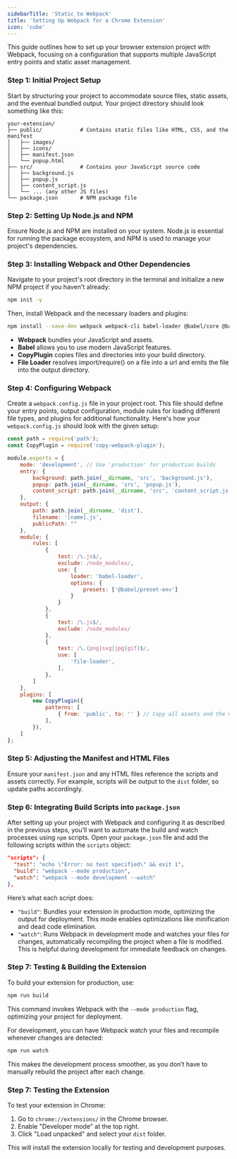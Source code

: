 ```yaml
---
sidebarTitle: 'Static to Webpack'
title: 'Setting Up Webpack for a Chrome Extension'
icon: 'cube'
---
```


This guide outlines how to set up your browser extension project with Webpack, focusing on a configuration that supports multiple JavaScript entry points and static asset management.

### Step 1: Initial Project Setup

Start by structuring your project to accommodate source files, static assets, and the eventual bundled output. Your project directory should look something like this:

```
your-extension/
├── public/            # Contains static files like HTML, CSS, and the manifest
│   ├── images/
│   ├── icons/
│   ├── manifest.json
│   └── popup.html
├── src/               # Contains your JavaScript source code
│   ├── background.js
│   ├── popup.js
│   ├── content_script.js
│   └── ... (any other JS files)
└── package.json       # NPM package file
```

### Step 2: Setting Up Node.js and NPM

Ensure Node.js and NPM are installed on your system. Node.js is essential for running the package ecosystem, and NPM is used to manage your project's dependencies.

### Step 3: Installing Webpack and Other Dependencies

Navigate to your project's root directory in the terminal and initialize a new NPM project if you haven't already:

```bash
npm init -y
```

Then, install Webpack and the necessary loaders and plugins:

```bash
npm install --save-dev webpack webpack-cli babel-loader @babel/core @babel/preset-env copy-webpack-plugin file-loader
```

- **Webpack** bundles your JavaScript and assets.
- **Babel** allows you to use modern JavaScript features.
- **CopyPlugin** copies files and directories into your build directory.
- **File Loader** resolves import/require() on a file into a url and emits the file into the output directory.

### Step 4: Configuring Webpack

Create a `webpack.config.js` file in your project root. This file should define your entry points, output configuration, module rules for loading different file types, and plugins for additional functionality. Here's how your `webpack.config.js` should look with the given setup:

```javascript
const path = require('path');
const CopyPlugin = require('copy-webpack-plugin');

module.exports = {
    mode: 'development', // Use 'production' for production builds
    entry: {
        background: path.join(__dirname, 'src', 'background.js'),
        popup: path.join(__dirname, 'src', 'popup.js'),
        content_script: path.join(__dirname, 'src', 'content_script.js'),
    },
    output: {
        path: path.join(__dirname, 'dist'),
        filename: '[name].js',
        publicPath: ""
    },
    module: {
        rules: [
            {
                test: /\.js$/,
                exclude: /node_modules/,
                use: {
                    loader: 'babel-loader',
                    options: {
                        presets: ['@babel/preset-env']
                    }
                }
            },
            {
                test: /\.js$/,
                exclude: /node_modules/
            },
            {
                test: /\.(png|svg|jpg|gif)$/,
                use: [
                    'file-loader',
                ],
            },
        ]
    },
    plugins: [
        new CopyPlugin({
            patterns: [
                { from: 'public', to: '' } // Copy all assets and the manifest.json from 'public' to 'dist'
            ],
        }),
    ]
};
```

### Step 5: Adjusting the Manifest and HTML Files

Ensure your `manifest.json` and any HTML files reference the scripts and assets correctly. For example, scripts will be output to the `dist` folder, so update paths accordingly.

### Step 6: Integrating Build Scripts into `package.json`

After setting up your project with Webpack and configuring it as described in the previous steps, you’ll want to automate the build and watch processes using `npm` scripts. Open your `package.json` file and add the following scripts within the `scripts` object:

```json
"scripts": {
  "test": "echo \"Error: no test specified\" && exit 1",
  "build": "webpack --mode production",
  "watch": "webpack --mode development --watch"
},
```

Here’s what each script does:
- `"build"`: Bundles your extension in production mode, optimizing the output for deployment. This mode enables optimizations like minification and dead code elimination.
- `"watch"`: Runs Webpack in development mode and watches your files for changes, automatically recompiling the project when a file is modified. This is helpful during development for immediate feedback on changes.

### Step 7: Testing & Building the Extension

To build your extension for production, use:

```bash
npm run build
```

This command invokes Webpack with the `--mode production` flag, optimizing your project for deployment.

For development, you can have Webpack watch your files and recompile whenever changes are detected:

```bash
npm run watch
```

This makes the development process smoother, as you don’t have to manually rebuild the project after each change.

### Step 7: Testing the Extension

To test your extension in Chrome:

1. Go to `chrome://extensions/` in the Chrome browser.
2. Enable "Developer mode" at the top right.
3. Click "Load unpacked" and select your `dist` folder.

This will install the extension locally for testing and development purposes.
